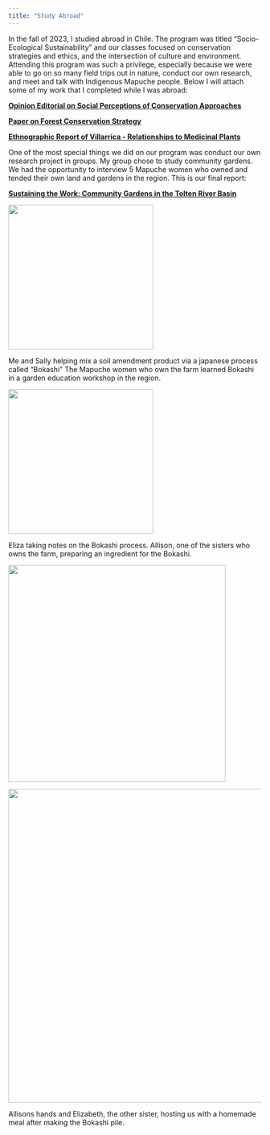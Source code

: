```yaml
---
title: "Study Abroad"
---
```


In the fall of 2023, I studied abroad in Chile. The program was titled "Socio-Ecological Sustainability" and our classes focused on conservation strategies and ethics, and the intersection of culture and environment. Attending this program was such a privilege, especially because we were able to go on so many field trips out in nature, conduct our own research, and meet and talk with Indigenous Mapuche people. Below I will attach some of my work that I completed while I was abroad:

[**Opinion Editorial on Social Perceptions of Conservation Approaches**](https://docs.google.com/document/d/1aGPzldXcae44sTkKnw7WE2fB722U7b740y6ef_aSsVI/edit?usp=sharing)

[**Paper on Forest Conservation Strategy**](https://docs.google.com/document/d/1OPqJLL1uPFAPSVVjKuZLHXyf2bxjJYuiwSb2aMx5y4E/edit?usp=sharing)

[**Ethnographic Report of Villarrica - Relationships to Medicinal Plants**](https://docs.google.com/document/d/1EDiDpCC0uDbglzzoM2_S99DqxnoNIDJwoiipCSh_06M/edit?usp=sharing)

One of the most special things we did on our program was conduct our own research project in groups. My group chose to study community gardens. We had the opportunity to interview 5 Mapuche women who owned and tended their own land and gardens in the region. This is our final report:

[**Sustaining the Work: Community Gardens in the Tolten River Basin**](https://drive.google.com/file/d/1VZry_oaJO8bK_yah_q4tvk2ifoby8M5U/view?usp=sharing)

::: {#chile .row}
::: {#shovel .column2}
![](pics/DSC02760.JPG){width="3in"}

Me and Sally helping mix a soil amendment product via a japanese process called "Bokashi" The Mapuche women who own the farm learned Bokashi in a garden education workshop in the region.
:::

::: {#notes .column2}
![](pics/DSC02746.JPG){width="3in"}

Eliza taking notes on the Bokashi process. Allison, one of the sisters who owns the farm, preparing an ingredient for the Bokashi.
:::
:::

::: {#more .row}
::: {#hands .column2}
![](pics/DSC02813.JPG){width="4.5in"}
:::

::: {#elizabeth .column2}
![](pics/DSC02826.JPG){width="6.5in"}
:::
:::

Allisons hands and Elizabeth, the other sister, hosting us with a homemade meal after making the Bokashi pile.

